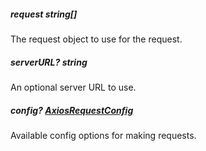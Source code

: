 
##### **request** string[]
The request object to use for the request.

##### **serverURL?** string
An optional server URL to use.

##### **config?** [AxiosRequestConfig](https://axios-http.com/docs/req_config)
Available config options for making requests.


